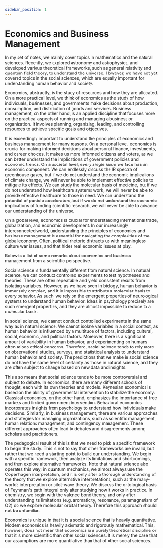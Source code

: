 ```yaml
---
sidebar_position: 1
---
```




# Economics and Business Management

In my set of notes, we mainly cover topics in mathematics and the natural sciences.
Recently, we explored astronomy and astrophysics, and developed various theoretical frameworks, such as general relativity and quantum field theory, to understand the universe.
However, we have not yet covered topics in the social sciences, which are equally important for understanding human behavior and society.

Economics, abstractly, is the study of resources and how they are allocated.
On a more practical level, we think of economics as the study of how individuals, businesses, and governments make decisions about production, consumption, and distribution of goods and services.
Business management, on the other hand, is an applied discipline that focuses more on the practical aspects of running and managing a business or organization.
It involves planning, organizing, leading, and controlling resources to achieve specific goals and objectives.

It is exceedingly important to understand the principles of economics and business management for many reasons.
On a personal level, economics is crucial for making informed decisions about personal finance, investments, and career choices.
It makes us more informed citizens and voters, as we can better understand the implications of government policies and economic trends.
On a societal level, *every single issue* we face has an economic component.
We can endlessly discuss the IR spectra of greenhouse gases, but if we do not understand the economic implications of climate change, we will never be able to implement effective policies to mitigate its effects.
We can study the molecular basis of medicine, but if we do not understand how healthcare systems work, we will never be able to provide effective healthcare to those in need.
We can understand the potential of particle accelerators, but if we do not understand the economic implications of funding scientific research, we will never be able to advance our understanding of the universe.

On a global level, economics is crucial for understanding international trade, globalization, and economic development.
In our increasingly interconnected world, understanding the principles of economics and business management is essential for navigating the complexities of the global economy.
Often, political rhetoric distracts us with meaningless culture war issues, and that hides real economic issues at play.

Below is a list of some remarks about economics and business management from a scientific perspective.

Social science is fundamentally different from natural science.
In natural science, we can conduct controlled experiments to test hypotheses and theories.
These are often repeatable and yield consistent results from isolating variables.
However, as we have seen in biology, human behavior is immensely complex, and it is impossible to attribute a molecular basis to every behavior.
As such, we rely on the emergent properties of neurological systems to understand human behavior.
Ideas in psychology precisely are such emergent properties, and they are almost impossible to reduce to a molecular basis.

In social science, we cannot conduct controlled experiments in the same way as in natural science.
We cannot isolate variables in a social context, as human behavior is influenced by a multitude of factors, including cultural, social, economic, and political factors.
Moreover, there is a significant amount of variability in human behavior, and experimenting on humans often raises ethical concerns.
Therefore, social science tends to rely more on observational studies, surveys, and statistical analysis to understand human behavior and society.
The predictions that we make in social science do not have the same level of certainty as those in natural science, and they are often subject to change based on new data and insights.

This also means that social science tends to be more controversial and subject to debate.
In economics, there are many different schools of thought, each with its own theories and models.
Keynesian economics is based on the ability of governmental intervention to stabilize the economy.
Classical economics, on the other hand, emphasizes the importance of free markets and limited government intervention.
Behavioral economics incorporates insights from psychology to understand how individuals make decisions.
Similarly, in business management, there are various approaches and strategies for managing organizations, such as scientific management, human relations management, and contingency management.
These different approaches often lead to debates and disagreements among scholars and practitioners.

The pedagogical result of this is that we need to pick a specific framework to begin the study.
This is not to say that other frameworks are invalid, but rather that we need a starting point to build our understanding.
We begin with a specific framework, then analyze its limitations and shortcomings, and then explore alternative frameworks.
Note that natural science also operates this way; in quantum mechanics, we almost always use the Copenhagen interpretation, and it is only after a thorough understanding of the theory that we explore alternative interpretations, such as the many-worlds interpretation or pilot-wave theory.
We discuss the ontological basis of Feynman's path integral only after studying how it works in practice.
In chemistry, we begin with the valence bond theory, and only after understanding its limitations (e.g. aromaticity, resonance, paramagnetism of O2) do we explore molecular orbital theory.
Therefore this approach should not be unfamiliar.

Economics is unique in that it is a social science that is heavily quantitative.
Modern economics is heavily axiomatic and rigorously mathematical.
This, however, does not mean that economics is a purely theoretical discipline or that it is more scientific than other social sciences.
It is merely the case that our assumptions are more quantitative than that of other social sciences.
